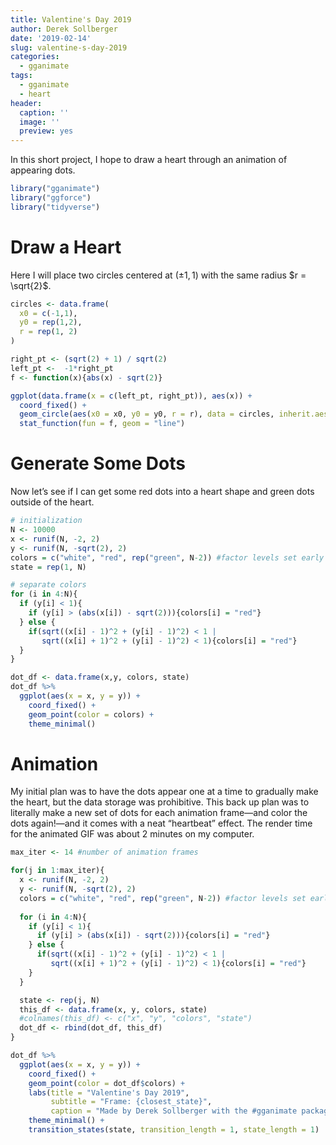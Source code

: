 ```yaml
---
title: Valentine's Day 2019
author: Derek Sollberger
date: '2019-02-14'
slug: valentine-s-day-2019
categories:
  - gganimate
tags:
  - gganimate
  - heart
header:
  caption: ''
  image: ''
  preview: yes
---
```


In this short project, I hope to draw a heart through an animation of appearing dots.

```r
library("gganimate")
library("ggforce")
library("tidyverse")
```

# Draw a Heart

Here I will place two circles centered at $(\pm 1, 1)$ with the same radius $r = \sqrt{2}$.

```r
circles <- data.frame(
  x0 = c(-1,1),
  y0 = rep(1,2),
  r = rep(1, 2)
)

right_pt <- (sqrt(2) + 1) / sqrt(2)
left_pt <-  -1*right_pt
f <- function(x){abs(x) - sqrt(2)}

ggplot(data.frame(x = c(left_pt, right_pt)), aes(x)) +
  coord_fixed() +
  geom_circle(aes(x0 = x0, y0 = y0, r = r), data = circles, inherit.aes = FALSE) +
  stat_function(fun = f, geom = "line")
```

# Generate Some Dots

Now let's see if I can get some red dots into a heart shape and green dots outside of the heart.

```r
# initialization
N <- 10000
x <- runif(N, -2, 2)
y <- runif(N, -sqrt(2), 2)
colors = c("white", "red", rep("green", N-2)) #factor levels set early
state = rep(1, N)

# separate colors
for (i in 4:N){
  if (y[i] < 1){
    if (y[i] > (abs(x[i]) - sqrt(2))){colors[i] = "red"}
  } else {
    if(sqrt((x[i] - 1)^2 + (y[i] - 1)^2) < 1 | 
       sqrt((x[i] + 1)^2 + (y[i] - 1)^2) < 1){colors[i] = "red"}
  }
}

dot_df <- data.frame(x,y, colors, state)
dot_df %>%
  ggplot(aes(x = x, y = y)) +
    coord_fixed() +
    geom_point(color = colors) +
    theme_minimal()
```

# Animation

My initial plan was to have the dots appear one at a time to gradually make the heart, but the data storage was prohibitive.  This back up plan was to literally make a new set of dots for each animation frame---and color the dots again!---and it comes with a neat "heartbeat" effect.  The render time for the animated GIF was about 2 minutes on my computer.

```r
max_iter <- 14 #number of animation frames

for(j in 1:max_iter){
  x <- runif(N, -2, 2)
  y <- runif(N, -sqrt(2), 2)
  colors = c("white", "red", rep("green", N-2)) #factor levels set early
  
  for (i in 4:N){
    if (y[i] < 1){
      if (y[i] > (abs(x[i]) - sqrt(2))){colors[i] = "red"}
    } else {
      if(sqrt((x[i] - 1)^2 + (y[i] - 1)^2) < 1 | 
         sqrt((x[i] + 1)^2 + (y[i] - 1)^2) < 1){colors[i] = "red"}
    }
  }

  state <- rep(j, N)
  this_df <- data.frame(x, y, colors, state)
  #colnames(this_df) <- c("x", "y", "colors", "state")
  dot_df <- rbind(dot_df, this_df)
}

dot_df %>%
  ggplot(aes(x = x, y = y)) +
    coord_fixed() +
    geom_point(color = dot_df$colors) +
    labs(title = "Valentine's Day 2019",
         subtitle = "Frame: {closest_state}",
         caption = "Made by Derek Sollberger with the #gganimate package") +
    theme_minimal() +
    transition_states(state, transition_length = 1, state_length = 1)
```

